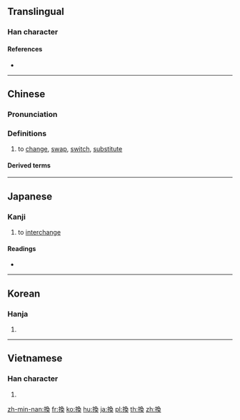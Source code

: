 {{also|换}}
==Translingual==
{{Han simplified forms|換|換|换}}

===Han character===
{{Han char|rn=64|rad=手|as=09|sn=12|four=57034|canj=QNBK|ids=⿰扌奐}}

====References====
* {{Han ref|kx=0442.140|dkj=12358|dj=0793.130|hdz=31922.041|uh=63DB|ud=25563|bh=B4AB|bd=46251}}

----

==Chinese==
{{zh-forms|s=换}}

===Pronunciation===
{{zh-pron
|m=huàn |ma=zh-huàn.ogg
|c=wun6
|h=pfs=von
|md=
|mn=ōaⁿ
|w=
|mc=y
|oc=y
|cat=v
}}

===Definitions===
{{zh-hanzi}}

# to [[change]], [[swap]], [[switch]], [[substitute]]

====Derived terms====
{{der3|
| [[换班]]
| [[换不开]]
| [[换不来]]
| [[换茬]]
| [[换车]]
| [[换乘]]
| [[换代]]
| [[换挡]]
| [[换防]]
| [[换房]]
| [[换岗]]
| [[换个儿]]
| [[换工]]
| [[换汇]]
| [[换季]]
| [[换肩]]
| [[换届]]
| [[换句话说]]
| [[换马]]
| [[换脑筋]]
| [[换气]]
| [[换气扇]]
| [[换钱]]
| [[换亲]]
| [[换取]]
| [[换人]]
| [[换算]]
| [[换汤不换药]]
| [[换帖]]
| [[换文]]
| [[换洗]]
| [[换血]]
| [[换牙]]
| [[换言之]]
| [[换样]], [[换样儿]]
| [[换约]]}}

----

==Japanese==

===Kanji===
{{ja-kanji|grade=c|rs=手09}}

# to [[interchange]]

====Readings====
* {{ja-readings|goon=[[がん]] (gan)|kanon=[[かん]] (kan)|kun=[[かえる]] (kaeru), [[かわる]] (kawaru)}}

----

==Korean==

===Hanja===
{{ko-hanja|hangeul=환|eumhun=|rv=hwan|mr=hwan|y=hwan}}

# {{defn|lang=ko|sort=手09}}

----

==Vietnamese==

===Han character===
{{vi-hantu|hoán|rs=手09}}

# {{defn|lang=vi|sort=手09}}

[[zh-min-nan:換]]
[[fr:換]]
[[ko:換]]
[[hu:換]]
[[ja:換]]
[[pl:換]]
[[th:換]]
[[zh:換]]